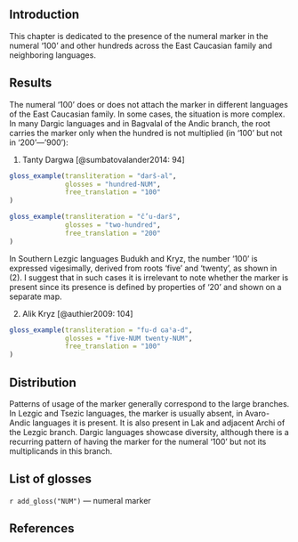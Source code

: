 
## Introduction
This chapter is dedicated to the presence of the numeral marker in the numeral ‘100’ and other hundreds across the East Caucasian family and neighboring languages.

## Results
The numeral ‘100’ does or does not attach the marker in different languages of the East Caucasian family. In some cases, the situation is more complex. In many Dargic languages and in Bagvalal of the Andic branch, the root carries the marker only when the hundred is not multiplied (in ‘100’ but not in ‘200’—’900’):

(@tanty100_200) Tanty Dargwa [@sumbatovalander2014: 94]
```r
gloss_example(transliteration = "darš-al",
              glosses = "hundred-NUM",
              free_translation = "100"
)
```
```r
gloss_example(transliteration = "č’u-darš",
              glosses = "two-hundred",
              free_translation = "200"
)
```

In Southern Lezgic languages Budukh and Kryz, the number ‘100’ is expressed vigesimally, derived from roots ‘five’ and ‘twenty’, as shown in (@kryz_100). I suggest that in such cases it is irrelevant to note whether the marker is present since its presence is defined by properties of ‘20’ and shown on a separate map.

(@kryz_100) Alik Kryz [@authier2009: 104]
```r
gloss_example(transliteration = "fu-d ɢaˤa-d",
              glosses = "five-NUM twenty-NUM",
              free_translation = "100"
)
```

## Distribution
Patterns of usage of the marker generally correspond to the large branches. In Lezgic and Tsezic languages, the marker is usually absent, in Avaro-Andic languages it is present. It is also present in Lak and adjacent Archi of the Lezgic branch. Dargic languages showcase diversity, although there is a recurring pattern of having the marker for the numeral ‘100’ but not its multiplicands in this branch.

## List of glosses
`r add_gloss("NUM")` — numeral marker

## References
